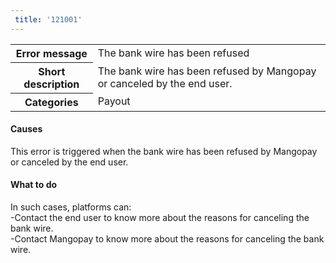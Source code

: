```yaml
---  
 title: '121001'  
---  
```

  
<table>
    <tbody>
        <tr>
            <th><strong>Error message</strong></th>
            <td>The bank wire has been refused</td>
        </tr>
        <tr>
            <th><strong>Short description</strong></th>
            <td>The bank wire has been refused by Mangopay or canceled by the end user.</td>
        </tr>
        <tr>
            <th><strong>Categories</strong></th>
            <td>  
<div class="label">Payout</div>
</td>
        </tr>
    </tbody>
</table>  

#### Causes  

This error is triggered when the bank wire has been refused by Mangopay or canceled by the end user.  

#### What to do  

In such cases, platforms can:  
-Contact the end user to know more about the reasons for canceling the bank wire.  
-Contact Mangopay to know more about the reasons for canceling the bank wire.